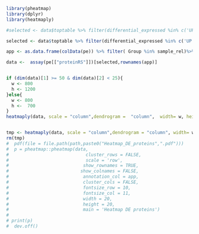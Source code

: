 

```{r}
library(pheatmap)
library(dplyr)
library(heatmaply)

#selected <- data$toptable %>% filter(differential_expressed %in% c('UP','DOWN'))%>% rownames_to_column(var = "rowname") %>% pull(rowname) 

selected <- data$toptable %>% filter(differential_expressed %in% c('UP','DOWN'))  %>% pull(Uniprot_id)

app <- as.data.frame(colData(pe)) %>% filter( Group %in% sample_rel)%>% dplyr::select(- SampleName)  

data <-  assay(pe[["proteinRS"]])[selected,rownames(app)]


if (dim(data)[1] >= 50 & dim(data)[2] < 25){
  w <- 800
  h <- 1200 
}else{
  w <- 800
  h <-  700
}
heatmaply(data, scale = "column",dendrogram =  "column",  width= w, height= h, cexRow = 1 )


tmp <- heatmaply(data, scale = "column",dendrogram = "column", width= w, height= h,cexRow = 1, file =  file.path(path,paste0("Heatmap_DE_proteins",".pdf")))
rm(tmp)
#  pdf(file = file.path(path,paste0("Heatmap_DE_proteins",".pdf")))
#  p = pheatmap::pheatmap(data,
#                             cluster_rows = FALSE,
#                             scale = 'row',
#                            show_rownames = TRUE,
#                           show_colnames = FALSE,
#                            annotation_col = app,
#                            cluster_cols = FALSE,
#                            fontsize_row = 10,
#                            fontsize_col = 11,
#                            width = 20,
#                            height = 20,
#                            main = 'Heatmap DE proteins')
#   
# print(p)
#  dev.off()


```